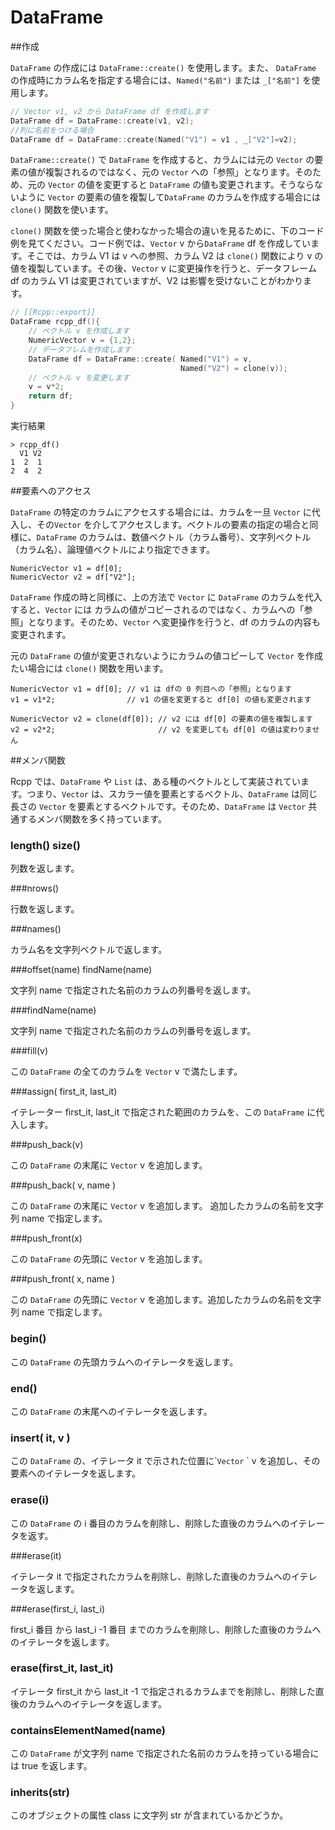 # DataFrame

##作成

`DataFrame` の作成には `DataFrame::create()` を使用します。また、 `DataFrame` の作成時にカラム名を指定する場合には、`Named("名前")` または `_["名前"]` を使用します。


```cpp
// Vector v1, v2 から DataFrame df を作成します
DataFrame df = DataFrame::create(v1, v2);
//列に名前をつける場合
DataFrame df = DataFrame::create(Named("V1") = v1 , _["V2"]=v2);
```
`DataFrame::create()` で `DataFrame` を作成すると、カラムには元の `Vector` の要素の値が複製されるのではなく、元の `Vector` への「参照」となります。そのため、元の `Vector` の値を変更すると `DataFrame` の値も変更されます。そうならないように `Vector` の要素の値を複製して`DataFrame` のカラムを作成する場合には `clone()` 関数を使います。

`clone()` 関数を使った場合と使わなかった場合の違いを見るために、下のコード例を見てください。コード例では、`Vector` v から`DataFrame` df を作成しています。そこでは、カラム V1 は v への参照、カラム V2 は `clone()` 関数により v の値を複製しています。その後、`Vector`  v に変更操作を行うと、データフレーム df のカラム V1 は変更されていますが、V2 は影響を受けないことがわかります。


``` cpp
// [[Rcpp::export]]
DataFrame rcpp_df(){
    // ベクトル v を作成します
    NumericVector v = {1,2};
    // データフレムを作成します
    DataFrame df = DataFrame::create( Named("V1") = v,
                                      Named("V2") = clone(v));
    // ベクトル v を変更します                                
    v = v*2;
    return df;
}
```

実行結果

```
> rcpp_df()
  V1 V2
1  2  1
2  4  2
```




##要素へのアクセス


`DataFrame` の特定のカラムにアクセスする場合には、カラムを一旦 `Vector` に代入し、その`Vector` を介してアクセスします。ベクトルの要素の指定の場合と同様に、`DataFrame` のカラムは、数値ベクトル（カラム番号）、文字列ベクトル（カラム名）、論理値ベクトルにより指定できます。

```
NumericVector v1 = df[0];
NumericVector v2 = df["V2"];
```

`DataFrame` 作成の時と同様に、上の方法で `Vector` に `DataFrame` のカラムを代入すると、`Vector` には カラムの値がコピーされるのではなく、カラムへの「参照」となります。そのため、`Vector` へ変更操作を行うと、df のカラムの内容も変更されます。

元の `DataFrame` の値が変更されないようにカラムの値コピーして `Vector` を作成たい場合には `clone()` 関数を用います。

```
NumericVector v1 = df[0]; // v1 は dfの 0 列目への「参照」となります
v1 = v1*2;                // v1 の値を変更すると df[0] の値も変更されます

NumericVector v2 = clone(df[0]); // v2 には df[0] の要素の値を複製します
v2 = v2*2;                       // v2 を変更しても df[0] の値は変わりません
```



##メンバ関数

Rcpp では、`DataFrame` や `List` は、ある種のベクトルとして実装されています。つまり、`Vector` は、スカラー値を要素とするベクトル、`DataFrame` は同じ長さの `Vector` を要素とするベクトルです。そのため、`DataFrame` は `Vector` 共通するメンバ関数を多く持っています。


### length() size()

列数を返します。


###nrows()

行数を返します。

###names()

カラム名を文字列ベクトルで返します。

###offset(name) findName(name)

文字列 name で指定された名前のカラムの列番号を返します。

###findName(name)

文字列 name で指定された名前のカラムの列番号を返します。


###fill(v)

この `DataFrame` の全てのカラムを `Vector` v で満たします。


###assign( first_it, last_it)

イテレーター first_it, last_it で指定された範囲のカラムを、この `DataFrame` に代入します。

###push_back(v)

この `DataFrame`  の末尾に `Vector` v を追加します。

###push_back( v, name )

この `DataFrame`  の末尾に `Vector` v を追加します。 追加したカラムの名前を文字列 name で指定します。

###push_front(x)

この `DataFrame`  の先頭に `Vector` v を追加します。


###push_front( x, name )

この `DataFrame`  の先頭に `Vector` v を追加します。追加したカラムの名前を文字列 name で指定します。

### begin()

この `DataFrame` の先頭カラムへのイテレータを返します。

### end()

この `DataFrame` の末尾へのイテレータを返します。

### insert( it, v )

この `DataFrame` の、イテレータ it で示された位置に``Vector` ` v を追加し、その要素へのイテレータを返します。

### erase(i)

この `DataFrame` の i 番目のカラムを削除し、削除した直後のカラムへのイテレータを返す。

###erase(it)

イテレータ it で指定されたカラムを削除し、削除した直後のカラムへのイテレータを返します。

###erase(first_i, last_i)

first_i 番目 から last_i -1 番目 までのカラムを削除し、削除した直後のカラムへのイテレータを返します。


### erase(first_it, last_it)

イテレータ first_it から last_it -1 で指定されるカラムまでを削除し、削除した直後のカラムへのイテレータを返します。

### containsElementNamed(name)

この `DataFrame` が文字列 name で指定された名前のカラムを持っている場合には true を返します。

### inherits(str)

このオブジェクトの属性 class に文字列 str が含まれているかどうか。
